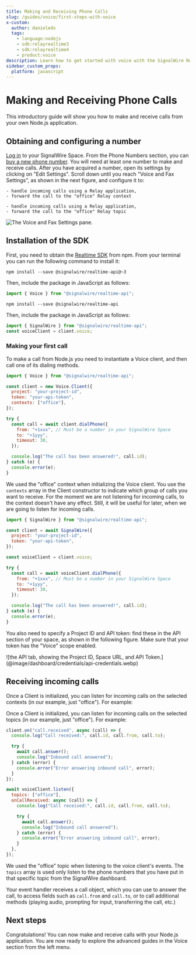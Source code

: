 ```yaml
---
title: Making and Receiving Phone Calls
slug: /guides/voice/first-steps-with-voice
x-custom:
  author: danieleds
  tags:
    - language:nodejs
    - sdk:relayrealtime3
    - sdk:relayrealtime4
    - product:voice
description: Learn how to get started with voice with the SignalWire Realtime SDK.
sidebar_custom_props:
  platform: javascript 
---
```


[buy-a-new-phone-number]: /platform/phone-numbers/getting-started/buying-a-phone-number
[log-in]: https://signalwire.com/signin
[realtime-sdk]: https://www.npmjs.com/package/@signalwire/realtime-api


# Making and Receiving Phone Calls


<LangSwitchMessage />

This introductory guide will show you how to make and receive calls from your own Node.js application.

## Obtaining and configuring a number

[Log in][log-in] to your SignalWire Space. From the Phone Numbers section, you can [buy a new phone number][buy-a-new-phone-number]. You will need at least one number to make and receive calls. After you have acquired a number, open its settings by clicking on "Edit Settings". Scroll down until you reach "Voice and Fax Settings", as shown in the next figure, and configure it to:

<Language groupId="relay_version">
  <LangItem value="relayv3">

    - handle incoming calls using a Relay application,
    - forward the call to the "office" Relay context

  </LangItem>
  <LangItem value="relayv4">

    - handle incoming calls using a Relay application,
    - forward the call to the "office" Relay topic

  </LangItem>
</Language>

<Frame caption="Voice configuration setting for handling incoming calls.">

![The Voice and Fax Settings pane.](@image/dashboard/relay/app-voice-handler.webP)

</Frame>


<TopicExplanation />

## Installation of the SDK

First, you need to obtain the [Realtime SDK][realtime-sdk] from npm. From your terminal you can run the following command to install it:

<Language groupId="relay_version">
  <LangItem value="relayv3">

```shell npm2yarn
npm install --save @signalwire/realtime-api@~3
```

Then, include the package in JavaScript as follows:

```js
import { Voice } from "@signalwire/realtime-api";
```

  </LangItem>
  <LangItem value="relayv4">

```shell npm2yarn
npm install --save @signalwire/realtime-api
```

Then, include the package in JavaScript as follows:

```js
import { SignalWire } from "@signalwire/realtime-api";
const voiceClient = client.voice;
```

  </LangItem>
</Language>

### Making your first call

To make a call from Node.js you need to instantiate a Voice client, and then call one of its dialing methods.

<Tabs groupId="relay_version" queryString>
<TabItem value="relayv3" label="Relay V3">

```js
import { Voice } from "@signalwire/realtime-api";

const client = new Voice.Client({
  project: "your-project-id",
  token: "your-api-token",
  contexts: ["office"],
});

try {
  const call = await client.dialPhone({
    from: "+1xxx", // Must be a number in your SignalWire Space
    to: "+1yyy",
    timeout: 30,
  });

  console.log("The call has been answered!", call.id);
} catch (e) {
  console.error(e);
}
```

We used the "office" context when initializing the Voice client. You use the `contexts` array in the Client constructor to indicate which group of calls you want to receive. For the moment we are not listening for incoming calls, to the context doesn't have any effect. Still, it will be useful for later, when we are going to listen for incoming calls.

</TabItem>
<TabItem value="relayv4" label="Relay V4">

```js
import { SignalWire } from "@signalwire/realtime-api";

const client = await SignalWire({
  project: "your-project-id",
  token: "your-api-token",
});

const voiceClient = client.voice;

try {
  const call = await voiceClient.dialPhone({
    from: "+1xxx", // Must be a number in your SignalWire Space
    to: "+1yyy",
    timeout: 30,
  });

  console.log("The call has been answered!", call.id);
} catch (e) {
  console.error(e);
}
```

</TabItem>
</Tabs>

You also need to specify a Project ID and API token: find these in the API section of your space, as shown in the following figure. Make sure that your token has the "Voice" scope enabled.

<Frame caption="You can find your Project ID and Token from the API tab in your SignalWire Space. Make sure your token has the 'Voice' scope enabled.">
![the API tab, showing the Project ID, Space URL, and API Token.](@image/dashboard/credentials/api-credentials.webp)
</Frame>

## Receiving incoming calls

<Language groupId="relay_version">
<LangItem value="relayv3">

Once a Client is initialized, you can listen for incoming calls on the selected contexts (in our example, just "office"). For example:

</LangItem>
<LangItem value="relayv4">

Once a Client is initialized, you can listen for incoming calls on the selected topics (in our example, just "office"). For example:

</LangItem>
</Language>

<Tabs groupId="relay_version" queryString>
<TabItem value="relayv3" label="Relay V3">

```js
client.on("call.received", async (call) => {
  console.log("Call received:", call.id, call.from, call.to);

  try {
    await call.answer();
    console.log("Inbound call answered");
  } catch (error) {
    console.error("Error answering inbound call", error);
  }
});
```

</TabItem>
<TabItem value="relayv4" label="Relay V4">

```javascript
await voiceClient.listen({
  topics: ["office"],
  onCallReceived: async (call) => {
    console.log("Call received:", call.id, call.from, call.to);

    try {
      await call.answer();
      console.log("Inbound call answered");
    } catch (error) {
      console.error("Error answering inbound call", error);
    }
  },
});
```

We used the "office" topic when listening to the voice client's events.
The `topics` array is used only listen to the phone numbers that you have
put in that specific topic from the SignalWire dashboard.

</TabItem>
</Tabs>

Your event handler receives a call object, which you can use to answer the call, to access fields such as `call.from` and `call.to`, or to call additional methods (playing audio, prompting for input, transferring the call, etc.)

## Next steps

Congratulations! You can now make and receive calls with your Node.js application. You are now ready to explore the advanced guides in the Voice section from the left menu.

